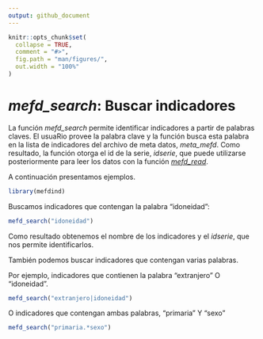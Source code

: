 ```yaml
---
output: github_document
---
```


```r
knitr::opts_chunk$set(
  collapse = TRUE,
  comment = "#>",
  fig.path = "man/figures/",
  out.width = "100%"
)
```

# *mefd_search*: Buscar indicadores 

La función *mefd_search* permite identificar indicadores a partir de palabras claves. El usuaRio provee la palabra clave y la función busca esta palabra en la lista de indicadores del archivo de meta datos, *meta_mefd*. Como resultado, la función otorga el id de la serie, *idserie*, que puede utilizarse posteriormente para leer los datos con la función [*mefd_read*](import.md).

A continuación presentamos ejemplos. 

```r
library(mefdind)
```

Buscamos indicadores que contengan la palabra "idoneidad":
```r
mefd_search("idoneidad")
```

Como resultado obtenemos el nombre de los indicadores y el *idserie*, que nos permite identificarlos. 

También podemos buscar indicadores que contengan varias palabras. 

Por ejemplo, indicadores que contienen la palabra "extranjero" O "idoneidad". 
```r
mefd_search("extranjero|idoneidad")
```

O indicadores que contengan ambas palabras, "primaria" Y "sexo"
```r
mefd_search("primaria.*sexo")
```
